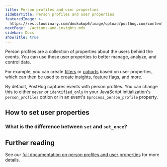 ```yaml
---
title: Person profiles and user properties
sidebarTitle: Person profiles and user properties
featuredImage: >-
  https://res.cloudinary.com/dmukukwp6/image/upload/posthog.com/contents/docs/getting-started/images/docs-properties.png
nextPage: ./actions-and-insights.mdx
sidebar: Docs
showTitle: true
---
```



Person profiles are a collection of properties about the users behind the events. You can use these user properties to better manage, analyze, and control data. 

For example, you can create [filters](/docs/product-analytics/trends#filtering-events-based-on-properties) or [cohorts](/docs/data/cohorts) based on user properties, which can then be used to [create insights](/docs/product-analytics/insights), [feature flags](/docs/feature-flags), and more. 

By default, PostHog captures events with person profiles. You can change this to either `never` or `identified_only` in your JavaScript initialization's `person_profiles` option or in an event's `$process_person_profile` property.

## How to set user properties

<UserPropertiesHowToSet/>

### What is the difference between `set` and `set_once`?

<UserPropertiesSetVsSetOnce/>

## Further reading

See our [full documentation on person profiles and user properties](/docs/data/user-properties) for more details.
